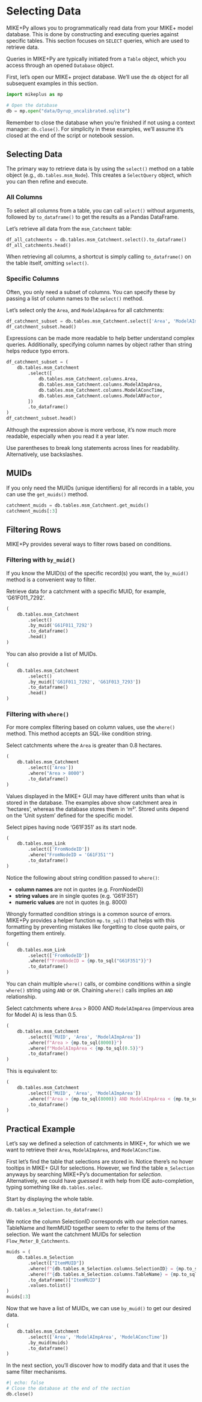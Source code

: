 # Selecting Data

MIKE+Py allows you to programmatically read data from your MIKE+ model database. This is done by constructing and executing queries against specific tables. This section focuses on `SELECT` queries, which are used to retrieve data.

Queries in MIKE+Py are typically initiated from a `Table` object, which you access through an opened `Database` object.

First, let's open our MIKE+ project database. We'll use the `db` object for all subsequent examples in this section.

```python
import mikeplus as mp

# Open the database
db = mp.open("data/Dyrup_uncalibrated.sqlite")
```

::: {.callout-note title="Reminder: remember to call db.close()" collapse="true"}
Remember to close the database when you're finished if not using a context manager: `db.close()`. For simplicity in these examples, we'll assume it's closed at the end of the script or notebook session.
:::

## Selecting Data

The primary way to retrieve data is by using the `select()` method on a table object (e.g., `db.tables.msm_Node`). This creates a `SelectQuery` object, which you can then refine and execute.

### All Columns

To select all columns from a table, you can call `select()` without arguments, followed by `to_dataframe()` to get the results as a Pandas DataFrame.

Let's retrieve all data from the `msm_Catchment` table:
```python
df_all_catchments = db.tables.msm_Catchment.select().to_dataframe()
df_all_catchments.head()
```

::: {.callout-tip}
When retrieving all columns, a shortcut is simply calling `to_dataframe()` on the table itself, omitting `select()`.
:::

### Specific Columns

Often, you only need a subset of columns. You can specify these by passing a list of column names to the `select()` method.

Let's select only the `Area`, and `ModelAImpArea` for all catchments:
```python
df_catchment_subset = db.tables.msm_Catchment.select(['Area', 'ModelAImpArea']).to_dataframe()
df_catchment_subset.head()
```

Expressions can be made more readable to help better understand complex queries. Additionally, specifying column names by object rather than string helps reduce typo errors.

```python
df_catchment_subset = (
    db.tables.msm_Catchment
        .select([
            db.tables.msm_Catchment.columns.Area,
            db.tables.msm_Catchment.columns.ModelAImpArea,
            db.tables.msm_Catchment.columns.ModelAConcTime,
            db.tables.msm_Catchment.columns.ModelARFactor,
        ])
        .to_dataframe()
)
df_catchment_subset.head()
```

Although the expression above is more verbose, it's now much more readable, especially when you read it a year later.

::: {.callout-note}
Use parentheses to break long statements across lines for readability. Alternatively, use backslashes.
:::

## MUIDs

If you only need the MUIDs (unique identifiers) for all records in a table, you can use the `get_muids()` method.

```python
catchment_muids = db.tables.msm_Catchment.get_muids()
catchment_muids[:3]
```

## Filtering Rows

MIKE+Py provides several ways to filter rows based on conditions.

### Filtering with `by_muid()`

If you know the MUID(s) of the specific record(s) you want, the `by_muid()` method is a convenient way to filter.

Retrieve data for a catchment with a specific MUID, for example, 'G61F011_7292'.

```python
(
    db.tables.msm_Catchment
        .select()
        .by_muid('G61F011_7292')
        .to_dataframe()
        .head()
)
```

You can also provide a list of MUIDs.

```python
(
    db.tables.msm_Catchment
        .select()
        .by_muid(['G61F011_7292', 'G61F013_7293'])
        .to_dataframe()
        .head()
)
```

### Filtering with `where()`

For more complex filtering based on column values, use the `where()` method. This method accepts an SQL-like condition string.

Select catchments where the `Area` is greater than 0.8 hectares.

```python
(
    db.tables.msm_Catchment
        .select(['Area'])
        .where("Area > 8000")
        .to_dataframe()
)
```

::: {.callout-caution title="Units in MIKE+ GUI versus what's in the database"}
Values displayed in the MIKE+ GUI may have different units than what is stored in the database. The examples above show catchment area in 'hectares', whereas the database stores them in 'm²'. Stored units depend on the 'Unit system' defined for the specific model.
:::

Select pipes having node 'G61F351' as its start node.

```python
(
    db.tables.msm_Link
        .select(['FromNodeID'])
        .where("FromNodeID = 'G61F351'")
        .to_dataframe()
)
```

Notice the following about string condition passed to `where()`:

- **column names** are not in quotes (e.g. FromNodeID)
- **string values** are in single quotes (e.g. 'G61F351')
- **numeric values** are not in quotes (e.g. 8000)

Wrongly formatted condition strings is a common source of errors. MIKE+Py provides a helper function `mp.to_sql()` that helps with this formatting by preventing mistakes like forgetting to close quote pairs, or forgetting them entirely.

```python
(
    db.tables.msm_Link
        .select(['FromNodeID'])
        .where(f"FromNodeID = {mp.to_sql("G61F351")}")
        .to_dataframe()
)
```

You can chain multiple `where()` calls, or combine conditions within a single `where()` string using `AND` or `OR`. Chaining `where()` calls implies an `AND` relationship.

Select catchments where `Area` > 8000 AND `ModelAImpArea` (impervious area for Model A) is less than 0.5.

```python
(
    db.tables.msm_Catchment
        .select(['MUID', 'Area', 'ModelAImpArea'])
        .where(f"Area > {mp.to_sql(8000)}")
        .where(f"ModelAImpArea < {mp.to_sql(0.5)}")
        .to_dataframe()
)
```

This is equivalent to:

```python
(
    db.tables.msm_Catchment
        .select(['MUID', 'Area', 'ModelAImpArea'])
        .where(f"Area > {mp.to_sql(8000)} AND ModelAImpArea < {mp.to_sql(0.5)}")
        .to_dataframe()
)
```

## Practical Example

Let's say we defined a selection of catchments in MIKE+, for which we we want to retrieve their `Area`, `ModelAImpArea`, and `ModelAConcTime`.

First let's find the table that selections are stored in. Notice there's no hover tooltips in MIKE+ GUI for selections. However, we find the table `m_Selection` anyways by searching MIKE+Py's documentation for *selection*. Alternatively, we could have *guessed* it with help from IDE auto-completion, typing something like `db.tables.selec`.

Start by displaying the whole table.

```python
db.tables.m_Selection.to_dataframe()
```

We notice the column SelectionID corresponds with our selection names. TableName and ItemMUID together seem to refer to the items of the selection. We want the catchment MUIDs for selection `Flow_Meter_B_Catchments`.

```python
muids = (
    db.tables.m_Selection
        .select(["ItemMUID"])
        .where(f"{db.tables.m_Selection.columns.SelectionID} = {mp.to_sql("Flow_Meter_B_Catchments")}")
        .where(f"{db.tables.m_Selection.columns.TableName} = {mp.to_sql(db.tables.msm_Catchment.name)}")
        .to_dataframe()["ItemMUID"]
        .values.tolist()
)
muids[:3]
```

Now that we have a list of MUIDs, we can use `by_muid()` to get our desired data.

```python
(
    db.tables.msm_Catchment
        .select(['Area', 'ModelAImpArea', 'ModelAConcTime'])
        .by_muid(muids)
        .to_dataframe()
)
```

In the next section, you'll discover how to modify data and that it uses the same filter mechanisms.

```python
#| echo: false
# Close the database at the end of the section
db.close()
```